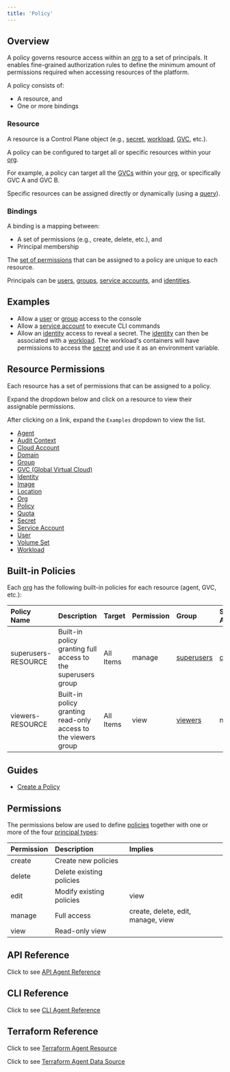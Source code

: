```yaml
---
title: 'Policy'
---
```


## Overview

A policy governs resource access within an [org](/reference/org) to a set of principals. It enables fine-grained authorization rules to define the minimum amount of permissions required when accessing resources of the platform.

A policy consists of:

- A resource, and
- One or more bindings

### Resource

A resource is a Control Plane object (e.g., [secret](/reference/secret), [workload](/concepts/workload), [GVC](/reference/gvc), etc.).

A policy can be configured to target all or specific resources within your [org](/reference/org).

For example, a policy can target all the [GVCs](/reference/gvc) within your [org](/reference/org), or specifically GVC A and GVC B.

Specific resources can be assigned directly or dynamically (using a [query](/reference/misc#tags)).

### Bindings

A binding is a mapping between:

- A set of permissions (e.g., create, delete, etc.), and
- Principal membership

The [set of permissions](/reference/policy#permissions) that can be assigned to a policy are unique to each resource.

Principals can be [users](/reference/user), [groups](/reference/group), [service accounts](/reference/serviceaccount), and [identities](/reference/identity).

## Examples

- Allow a [user](/reference/user) or [group](/reference/group) access to the console
- Allow a [service account](/reference/serviceaccount) to execute CLI commands
- Allow an [identity](/reference/identity) access to reveal a secret. The [identity](/reference/identity) can then be associated with a [workload](/concepts/workload). The workload's containers will have permissions to access the [secret](/reference/secret) and use it as an environment variable.

## Resource Permissions

Each resource has a set of permissions that can be assigned to a policy.

Expand the dropdown below and click on a resource to view their assignable permissions.

<Accordion title="Resources">

After clicking on a link, expand the `Examples` dropdown to view the list.

- [Agent](/reference/cli#agent-permissions)
- [Audit Context](/reference/cli#auditctx-permissions)
- [Cloud Account](/reference/cli#cloudaccount-permissions)
- [Domain](/reference/cli#domain-permissions)
- [Group](/reference/cli#group-permissions)
- [GVC (Global Virtual Cloud)](/reference/cli#gvc-permissions)
- [Identity](/reference/cli#identity-permissions)
- [Image](/reference/cli#image-permissions)
- [Location](/reference/cli#location-permissions)
- [Org](/reference/cli#org-permissions)
- [Policy](/reference/cli#policy-permissions)
- [Quota](/reference/cli#quota-permissions)
- [Secret](/reference/cli#secret-permissions)
- [Service Account](/reference/cli#serviceaccount-permissions)
- [User](/reference/cli#user-permissions)
- [Volume Set](/reference/cli#volumeset-permissions)
- [Workload](/reference/cli#workload-permissions)

</Accordion>

## Built-in Policies

Each [org](/reference/org) has the following built-in policies for each resource (agent, GVC, etc.):

| Policy Name         | Description                                                    | Target    | Permission | Group                               | Service Account                                          |
| :------------------ | :------------------------------------------------------------- | :-------- | :--------- | :---------------------------------- | :------------------------------------------------------- |
| superusers-RESOURCE | Built-in policy granting full access to the superusers group   | All Items | manage     | [superusers](/reference/group#built-in-groups) | [controlplane](/reference/serviceaccount#built-in-service-accounts) |
| viewers-RESOURCE    | Built-in policy granting read-only access to the viewers group | All Items | view       | [viewers](/reference/group#built-in-groups)    | none                                                     |


## Guides

- [Create a Policy](/guides/create-a-policy)

## Permissions

The permissions below are used to define [policies](/reference/policy) together with one or more of the four
[principal types](/concepts/principal_types):

| Permission | Description              | Implies                            |
| :--------- | :----------------------- | :--------------------------------- |
| create     | Create new policies      |                                    |
| delete     | Delete existing policies |                                    |
| edit       | Modify existing policies | view                               |
| manage     | Full access              | create, delete, edit, manage, view |
| view       | Read-only view           |                                    |

## API Reference

Click to see [API Agent Reference](/api-reference/agent)

## CLI Reference

Click to see [CLI Agent Reference](/references/cli/agent)

## Terraform Reference

Click to see [Terraform Agent Resource](/references/terraform/resources/cpln_gvc)

Click to see [Terraform Agent Data Source](/references/terraform/data-sources/cpln_gvc)